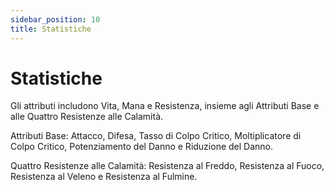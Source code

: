 ```yaml
---
sidebar_position: 10
title: Statistiche
---
```


# Statistiche

Gli attributi includono Vita, Mana e Resistenza, insieme agli Attributi Base e alle Quattro Resistenze alle Calamità.

Attributi Base: Attacco, Difesa, Tasso di Colpo Critico, Moltiplicatore di Colpo Critico, Potenziamento del Danno e Riduzione del Danno.

Quattro Resistenze alle Calamità: Resistenza al Freddo, Resistenza al Fuoco, Resistenza al Veleno e Resistenza al Fulmine.
